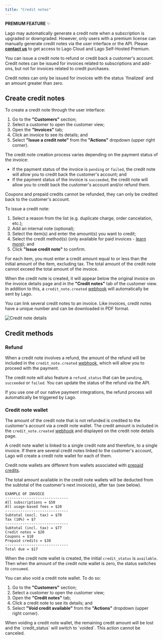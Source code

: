 ```yaml
---
title: "Credit notes"
---
```


<Info>

**PREMIUM FEATURE** ✨

Lago may automatically generate a credit note when a subscription is upgraded or
downgraded. However, only users with a premium license can manually generate
credit notes via the user interface or the API. Please
**[contact us](mailto:hello@getlago.com)** to get access to Lago Cloud and Lago
Self-Hosted Premium.

</Info>

You can issue a credit note to refund or credit back a customer's account.
Credit notes can be issued for invoices related to subscriptions and add-ons,
but not for invoices related to credit purchases.

<Info>
  Credit notes can only be issued for invoices with the status `finalized` and
  an amount greater than zero.
</Info>

## Create credit notes[](#create-credit-notes "Direct link to heading")

To create a credit note through the user interface:

1. Go to the **"Customers"** section;
2. Select a customer to open the customer view;
3. Open the **"Invoices"** tab;
4. Click an invoice to see its details; and
5. Select **"Issue a credit note"** from the **"Actions"** dropdown (upper right
   corner).

The credit note creation process varies depending on the payment status of the
invoice:

- If the payment status of the invoice is `pending` or `failed`, the credit note
  will allow you to credit back the customer's account; and
- If the payment status of the invoice is `succeeded`, the credit note will
  allow you to credit back the customer's account and/or refund them.

<Info>
  Coupons and prepaid credits cannot be refunded, they can only be credited back
  to the customer's account.
</Info>

To issue a credit note:

1. Select a reason from the list (e.g. duplicate charge, order cancelation,
   etc.);
2. Add an internal note (optional);
3. Select the item(s) and enter the amount(s) you want to credit;
4. Select the credit method(s) (only available for paid invoices -
   [learn more](#credit-methods)); and
5. Click **"Issue credit note"** to confirm.

<Info>
  For each item, you must enter a credit amount equal to or less than the
  initial amount of the item, excluding tax. The total amount of the credit note
  cannot exceed the total amount of the invoice.
</Info>

When the credit note is created, it will appear below the original invoice on
the invoice details page and in the **"Credit notes"** tab of the customer view.
In addition to this, a `credit_note.created` [webhook](/api/webhooks/messages)
will automatically be sent by Lago.

You can link several credit notes to an invoice. Like invoices, credit notes
have a unique number and can be downloaded in PDF format.

![Credit note details](/images/credit-note-39fd904adb8cc192e4e78320171c388f.png)

## Credit methods[](#credit-methods "Direct link to heading")

### Refund[](#refund "Direct link to heading")

When a credit note involves a refund, the amount of the refund will be included
in the `credit_note.created` [webhook](/api/webhooks/messages), which will allow
you to proceed with the payment.

The credit note will also feature a `refund_status` that can be `pending`,
`succeeded` or `failed`. You can update the status of the refund via the API.

<Tip>
  If you use one of our native payment integrations, the refund process will
  automatically be triggered by Lago.
</Tip>

### Credit note wallet[](#credit-note-wallet "Direct link to heading")

The amount of the credit note that is not refunded is credited to the customer's
account via a credit note wallet. The credit amount is included in the
`credit_note.created` [webhook](/api/webhooks/messages) and displayed on the
credit note details page.

<Info>
  A credit note wallet is linked to a single credit note and therefore, to a
  single invoice. If there are several credit notes linked to the customer's
  account, Lago will create a credit note wallet for each of them.
  
  Credit note wallets are different from wallets associated with [prepaid credits](/prepaid-credits).

</Info>

The total amount available in the credit note wallets will be deducted from the
subtotal of the customer's next invoice(s), after tax (see below).

```
EXAMPLE OF INVOICE
-----------------------------
All subscriptions = $50
All usage-based fees = $20
-----------------------------
Subtotal (excl. tax) = $70
Tax (10%) = $7
-----------------------------
Subtotal (incl. tax) = $77
Credit notes = $20
Coupons = $10
Prepaid credits = $30
-----------------------------
Total due = $17

```

When the credit note wallet is created, the initial `credit_status` is
`available`. Then when the amount of the credit note wallet is zero, the status
switches to `consumed`.

You can also void a credit note wallet. To do so:

1. Go to the **"Customers"** section;
2. Select a customer to open the customer view;
3. Open the **"Credit notes"** tab;
4. Click a credit note to see its details; and
5. Select **"Void credit available"** from the **"Actions"** dropdown (upper
   right corner).

<Warning>
  When voiding a credit note wallet, the remaining credit amount will be lost
  and the `credit_status` will switch to `voided`. This action cannot be
  canceled.
</Warning>
